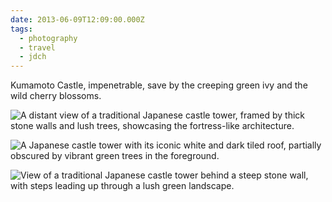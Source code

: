 ```yaml
---
date: 2013-06-09T12:09:00.000Z
tags:
  - photography
  - travel
  - jdch
---
```

Kumamoto Castle, impenetrable, save by the creeping green ivy and the wild cherry blossoms.

![A distant view of a traditional Japanese castle tower, framed by thick stone walls and lush trees, showcasing the fortress-like architecture.](../../assets/photos/20130607-IMG_7968.jpg)

![A Japanese castle tower with its iconic white and dark tiled roof, partially obscured by vibrant green trees in the foreground.](../../assets/photos/20130607-IMG_7967.jpg)

![View of a traditional Japanese castle tower behind a steep stone wall, with steps leading up through a lush green landscape.](../../assets/photos/20130607-IMG_7972.jpg)
